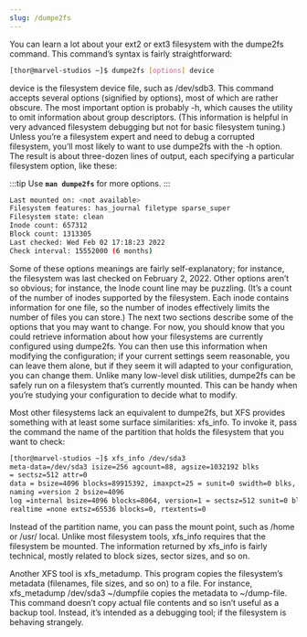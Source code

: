 ```yaml
---
slug: /dumpe2fs
---
```



You can learn a lot about your ext2 or ext3 filesystem with the dumpe2fs command. This command’s syntax is fairly straightforward:

```bash
[thor@marvel-studios ~]$ dumpe2fs [options] device
```
device is the filesystem device file, such as /dev/sdb3. This command accepts several options (signified by options), most of which are rather obscure. The most important option is probably -h, which causes the utility to omit information about group descriptors. (This information is helpful in very advanced filesystem debugging but not for basic filesystem tuning.) Unless you’re a filesystem expert and need to debug a corrupted filesystem, you’ll most likely to want to use dumpe2fs with the -h option. The result is about three-dozen lines of output, each specifying a particular filesystem option, like these:

:::tip
Use **`man dumpe2fs`** for more options.
:::

```bash
Last mounted on: <not available>
Filesystem features: has_journal filetype sparse_super
Filesystem state: clean
Inode count: 657312
Block count: 1313305
Last checked: Wed Feb 02 17:18:23 2022
Check interval: 15552000 (6 months)
```

Some of these options meanings are fairly self-explanatory; for instance, the filesystem was last checked on February 2, 2022. Other options aren’t so obvious; for instance, the Inode count line may be puzzling. (It’s a count of the number of inodes supported by the filesystem. Each inode contains information for one file, so the number of inodes effectively limits the number of files you can store.) The next two sections describe some of the options that you may want to change. For now, you should know that you could retrieve information about how your filesystems are currently configured using dumpe2fs. You can then use this information when modifying the configuration; if your current settings seem reasonable, you can leave them alone, but if they seem it will adapted to your configuration, you can change them. Unlike many low-level disk utilities, dumpe2fs can be safely run on a filesystem that’s currently mounted. This can be handy when you’re studying your configuration to decide what to modify.

Most other filesystems lack an equivalent to dumpe2fs, but XFS provides something with at least some surface similarities: xfs_info. To invoke it, pass the command the name of the partition that holds the filesystem that you want to check:

```bash
[thor@marvel-studios ~]$ xfs_info /dev/sda3
meta-data=/dev/sda3 isize=256 agcount=88, agsize=1032192 blks
= sectsz=512 attr=0
data = bsize=4096 blocks=89915392, imaxpct=25 = sunit=0 swidth=0 blks, unwritten=1
naming =version 2 bsize=4096
log =internal bsize=4096 blocks=8064, version=1 = sectsz=512 sunit=0 blks
realtime =none extsz=65536 blocks=0, rtextents=0
```

Instead of the partition name, you can pass the mount point, such as /home or /usr/ local. Unlike most filesystem tools, xfs_info requires that the filesystem be mounted. The information returned by xfs_info is fairly technical, mostly related to block sizes, sector sizes, and so on.

Another XFS tool is xfs_metadump. This program copies the filesystem’s metadata (filenames, file sizes, and so on) to a file. For instance, xfs_metadump /dev/sda3 ~/dumpfile copies the metadata to ~/dump-file. This command doesn’t copy actual file contents and so isn’t useful as a backup tool. Instead, it’s intended as a debugging tool; if the filesystem is behaving strangely.